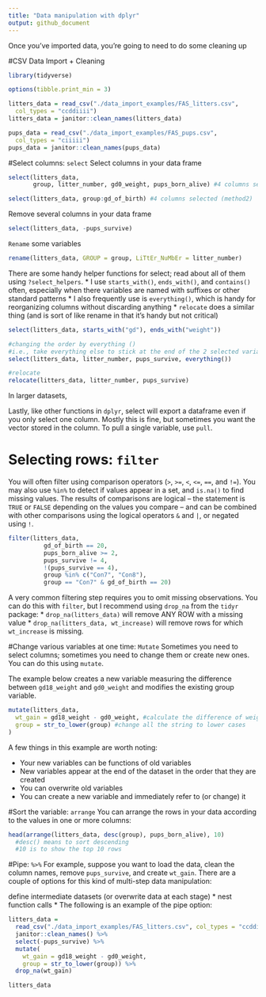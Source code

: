 ```yaml
---
title: "Data manipulation with dplyr"
output: github_document
---
```


Once you've imported data, you're going to need to do some cleaning up

#CSV Data Import + Cleaning
```r
library(tidyverse)

options(tibble.print_min = 3)

litters_data = read_csv("./data_import_examples/FAS_litters.csv",
  col_types = "ccddiiii")
litters_data = janitor::clean_names(litters_data)

pups_data = read_csv("./data_import_examples/FAS_pups.csv",
  col_types = "ciiiii")
pups_data = janitor::clean_names(pups_data)
```

#Select columns: `select`
Select columns in your data frame
```r
select(litters_data,
       group, litter_number, gd0_weight, pups_born_alive) #4 columns selected (method1)

select(litters_data, group:gd_of_birth) #4 columns selected (method2)
```

Remove several columns in your data frame
```r
select(litters_data, -pups_survive)
```

`Rename` some variables
```r
rename(litters_data, GROUP = group, LiTtEr_NuMbEr = litter_number)
```

There are some handy helper functions for select; read about all of them using `?select_helpers`. 
* I use `starts_with()`, `ends_with()`, and `contains()` often, especially when there variables are named with suffixes or other standard patterns
* I also frequently use is `everything()`, which is handy for reorganizing columns without discarding anything
* `relocate` does a similar thing (and is sort of like rename in that it’s handy but not critical)
```r
select(litters_data, starts_with("gd"), ends_with("weight"))

#changing the order by everything ()
#i.e., take everything else to stick at the end of the 2 selected variables
select(litters_data, litter_number, pups_survive, everything())

#relocate
relocate(litters_data, litter_number, pups_survive)
```

In larger datasets,

Lastly, like other functions in `dplyr`, select will export a dataframe even if you only select one column. Mostly this is fine, but sometimes you want the vector stored in the column. To pull a single variable, use `pull`.



# Selecting rows: `filter`
You will often filter using comparison operators (`>`, `>=`, `<`, `<=`, `==`, and `!=`). You may also use `%in%` to detect if values appear in a set, and `is.na()` to find missing values. The results of comparisons are logical – the statement is `TRUE` or `FALSE` depending on the values you compare – and can be combined with other comparisons using the logical operators `&` and `|`, or negated using `!`.
```r
filter(litters_data,
          gd_of_birth == 20,
          pups_born_alive >= 2,
          pups_survive != 4,
          !(pups_survive == 4),
          group %in% c("Con7", "Con8"),
          group == "Con7" & gd_of_birth == 20)
```


A very common filtering step requires you to omit missing observations. You can do this with `filter`, but I recommend using `drop_na` from the `tidyr` package:
* `drop_na(litters_data)` will remove ANY ROW with a missing value
* `drop_na(litters_data, wt_increase)` will remove rows for which `wt_increase` is missing.

#Change various variables at one time: `Mutate`
Sometimes you need to select columns; sometimes you need to change them or create new ones. You can do this using `mutate`.

The example below creates a new variable measuring the difference between `gd18_weight` and `gd0_weight` and modifies the existing group variable.
```r
mutate(litters_data,
  wt_gain = gd18_weight - gd0_weight, #calculate the difference of weights
  group = str_to_lower(group) #change all the string to lower cases
)
```

A few things in this example are worth noting:

* Your new variables can be functions of old variables
* New variables appear at the end of the dataset in the order that they are created
* You can overwrite old variables
* You can create a new variable and immediately refer to (or change) it


#Sort the variable: `arrange`
You can arrange the rows in your data according to the values in one or more columns:
```r
head(arrange(litters_data, desc(group), pups_born_alive), 10) 
  #desc() means to sort descending
  #10 is to show the top 10 rows
```

#Pipe: `%>%`
For example, suppose you want to load the data, clean the column names, remove `pups_survive`, and create `wt_gain`. There are a couple of options for this kind of multi-step data manipulation:

define intermediate datasets (or overwrite data at each stage)
* nest function calls
* The following is an example of the pipe option:
```r
litters_data = 
  read_csv("./data_import_examples/FAS_litters.csv", col_types = "ccddiiii") %>%
  janitor::clean_names() %>%
  select(-pups_survive) %>%
  mutate(
    wt_gain = gd18_weight - gd0_weight,
    group = str_to_lower(group)) %>% 
  drop_na(wt_gain)

litters_data
```

